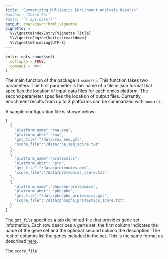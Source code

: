 ```yaml
---
title: "Summarizing Multiomics Enrichment Analysis Results"
#author: "Zhiao Shi"
#date: "`r Sys.Date()`"
output: rmarkdown::html_vignette
vignette: >
  %\VignetteIndexEntry{Vignette Title}
  %\VignetteEngine{knitr::rmarkdown}
  %\VignetteEncoding{UTF-8}
---
```


```r
knitr::opts_chunk$set(
  collapse = TRUE,
  comment = "#>"
)
```

The main function of the package is `sumer()`. This function takes two parameters. The first parameter is the name of 
a file in json format that specifies the location of input data files for each omics platform.  The second parameter
specifies the location of output files.
Currently, enrichment results from up to 3 platforms can be summarized with `sumer()`.  

A sample configuration file is shown below:

```js
[
  {
    "platform_name":"rna-seq",
    "platform_abbr":"rna",
    "gmt_file":"/data/rna_seq.gmt",
    "score_file":"/data/rna_seq_score.txt"
  },
  {
    "platform_name":"proteomics",
    "platform_abbr": "pro",
    "gmt_file":"/data/proteomics.gmt",
    "score_file":"/data/proteomics_score.txt"
  },
  {
    "platform_name":"phospho-proteomics",
    "platform_abbr": "phospho",
    "gmt_file":"/data/phospho_proteomics.gmt",
    "score_file":"/data/phospho_proteomics_score.txt"
  }
]
```

The `gmt_file` specifies a tab delimited file that provides gene set information. Each row describes a gene set, the first 
column indicates the name of the gene set and the optional second column the description. The rest of columns 
list the genes included in the set. This is the same format as described [here](https://software.broadinstitute.org/cancer/software/gsea/wiki/index.php/Data_formats#GMT:_Gene_Matrix_Transposed_file_format_.28.2A.gmt.29).

The `score_file` .

<!-- 
http://aws1.zhang-lab.org/WebGestaltReporter/CPTAC3_Endometrium_BCM_3/mi-pathway-4e460f3e3b999b728f92b2ed30f15f44.html
proteomics:
setwd("/home/zhiaos/projects/WebGestaltReport_support/output/CPTAC3_Endometrium_BCM_3/1857c034fbe3462a9ab0807c1c7d6fc0")
load("4e460f3e3b999b728f92b2ed30f15f44.RData")
phosphoproteomics:
setwd("/home/zhiaos/projects/WebGestaltReport_support/output/CPTAC3_Endometrium_BCM_3/58f8e3cd88474d8c99226c5fe8653ccd")
load("4e460f3e3b999b728f92b2ed30f15f44.RData")
-->

